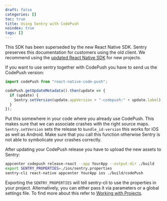 ```yaml
---
draft: false
categories: []
toc: true
title: Using Sentry with CodePush
noindex: true
tags: []
---
```


<Alert level="warning" title="Note"><markdown>

This SDK has been superseded by the new React Native SDK. Sentry preserves this documentation for customers using the old client. We recommend using the [updated React Native SDK](/platforms/react-native/) for new projects.

</markdown></Alert>

If you want to use sentry together with CodePush you have to send us the CodePush version:

```javascript
import codePush from "react-native-code-push";

codePush.getUpdateMetadata().then(update => {
  if (update) {
    Sentry.setVersion(update.appVersion + "-codepush:" + update.label);
  }
});
```

Put this somewhere in your code where you already use CodePush. This makes sure that we can associate crashes with the right source maps. `Sentry.setVersion` sets the release to `bundle_id-version` this works for iOS as well as Android. Make sure that you call this function otherwise Sentry is not able to symbolicate your crashes correctly.

After updating your CodePush release you have to upload the new assets to Sentry:

```bash
appcenter codepush release-react --app YourApp --output-dir ./build
export SENTRY_PROPERTIES=./ios/sentry.properties
sentry-cli react-native appcenter YourApp ios ./build/codePush
```

Exporting the `SENTRY_PROPERTIES` will tell sentry-cli to use the properties in your project. Alternatively, you can either pass it via parameters or a global settings file. To find more about this refer to [Working with Projects](/product/cli/configuration/#sentry-cli-working-with-projects).
